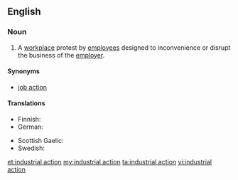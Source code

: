 ==English==
{{wikipedia}}

===Noun===
{{en-noun|head=[[industrial]] [[action]]}}

# {{chiefly|British}} A [[workplace]] protest by [[employee|employees]] designed to inconvenience or disrupt the business of the [[employer]].

====Synonyms====
* [[job action]] {{qualifier|US}}

====Translations====
{{trans-top|workplace protest}}
* Finnish: {{t|fi|työtaistelu}}
* German: {{t|fi|Arbeitskampf|m}}
{{trans-mid}}
* Scottish Gaelic: {{t-|gd|stailc|f}}
* Swedish: {{t|sv|stridsåtgärd|c}}
{{trans-bottom}}

[[et:industrial action]]
[[my:industrial action]]
[[ta:industrial action]]
[[vi:industrial action]]